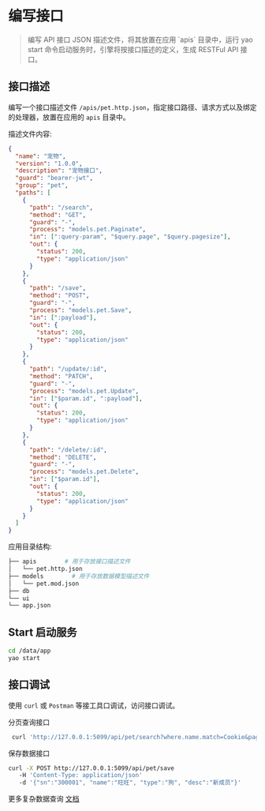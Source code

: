 # 编写接口

<blockquote>
  编写 API 接口 JSON 描述文件，将其放置在应用 `apis` 目录中，运行 yao start
  命令启动服务时，引擎将按接口描述的定义，生成 RESTFul API 接口。
</blockquote>

## 接口描述

编写一个接口描述文件 `/apis/pet.http.json`，指定接口路径、请求方式以及绑定的处理器，放置在应用的 `apis` 目录中。

描述文件内容:

```json
{
  "name": "宠物",
  "version": "1.0.0",
  "description": "宠物接口",
  "guard": "bearer-jwt",
  "group": "pet",
  "paths": [
    {
      "path": "/search",
      "method": "GET",
      "guard": "-",
      "process": "models.pet.Paginate",
      "in": [":query-param", "$query.page", "$query.pagesize"],
      "out": {
        "status": 200,
        "type": "application/json"
      }
    },
    {
      "path": "/save",
      "method": "POST",
      "guard": "-",
      "process": "models.pet.Save",
      "in": [":payload"],
      "out": {
        "status": 200,
        "type": "application/json"
      }
    },
    {
      "path": "/update/:id",
      "method": "PATCH",
      "guard": "-",
      "process": "models.pet.Update",
      "in": ["$param.id", ":payload"],
      "out": {
        "status": 200,
        "type": "application/json"
      }
    },
    {
      "path": "/delete/:id",
      "method": "DELETE",
      "guard": "-",
      "process": "models.pet.Delete",
      "in": ["$param.id"],
      "out": {
        "status": 200,
        "type": "application/json"
      }
    }
  ]
}
```

应用目录结构:

```bash
├── apis        # 用于存放接口描述文件
│   └── pet.http.json
├── models        # 用于存放数据模型描述文件
│   └── pet.mod.json
├── db
└── ui
└── app.json
```

## Start 启动服务

```bash
cd /data/app
yao start
```

## 接口调试

使用 `curl` 或 `Postman` 等接工具口调试，访问接口调试。

分页查询接口

```bash
 curl 'http://127.0.0.1:5099/api/pet/search?where.name.match=Cookie&page=1&pagesize=1'
```

保存数据接口

```bash
curl -X POST http://127.0.0.1:5099/api/pet/save
   -H 'Content-Type: application/json'
   -d '{"sn":"300001", "name":"旺旺", "type":"狗", "desc":"新成员"}'
```

更多复杂数据查询 [文档](../进阶/复杂数据查询)

<Div style={{ display: "flex", justifyContent: "space-between" }}>
  <Link type="prev" title="数据查询" link="基础/数据查询"></Link>
  <Link type="next" title="编写界面" link="基础/编写界面"></Link>
</Div>
